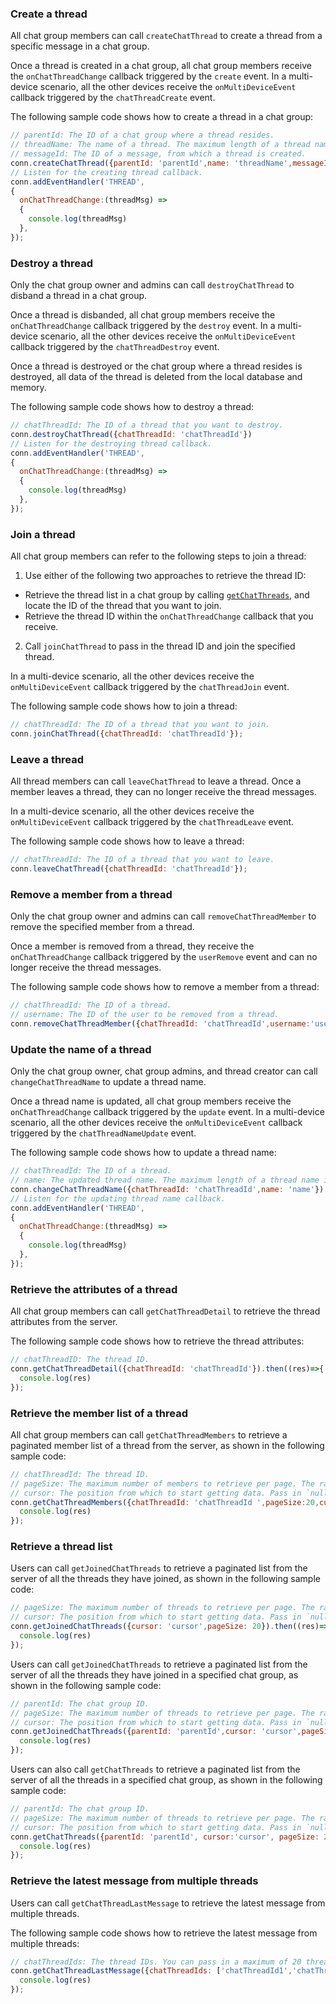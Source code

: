 <PlatformWrapper platform="web">

### Create a thread

All chat group members can call `createChatThread` to create a thread from a specific message in a chat group.

Once a thread is created in a chat group, all chat group members receive the `onChatThreadChange` callback triggered by the `create` event. In a multi-device scenario, all the other devices receive the `onMultiDeviceEvent` callback triggered by the `chatThreadCreate` event.

The following sample code shows how to create a thread in a chat group:

```javascript
// parentId: The ID of a chat group where a thread resides.
// threadName: The name of a thread. The maximum length of a thread name is 64 characters.
// messageId: The ID of a message, from which a thread is created.
conn.createChatThread({parentId: 'parentId',name: 'threadName',messageId: 'messageId'})
// Listen for the creating thread callback.
conn.addEventHandler('THREAD',
{
  onChatThreadChange:(threadMsg) =>
  {
    console.log(threadMsg)
  },
});
```

### Destroy a thread

Only the chat group owner and admins can call `destroyChatThread` to disband a thread in a chat group.

Once a thread is disbanded, all chat group members receive the `onChatThreadChange` callback triggered by the `destroy` event. In a multi-device scenario, all the other devices receive the `onMultiDeviceEvent` callback triggered by the `chatThreadDestroy` event.

<div class="alert note">Once a thread is destroyed or the chat group where a thread resides is destroyed, all data of the thread is deleted from the local database and memory.</div>

The following sample code shows how to destroy a thread:

```javascript
// chatThreadId: The ID of a thread that you want to destroy.
conn.destroyChatThread({chatThreadId: 'chatThreadId'})
// Listen for the destroying thread callback.
conn.addEventHandler('THREAD',
{
  onChatThreadChange:(threadMsg) =>
  {
    console.log(threadMsg)
  },
});
```

### Join a thread

All chat group members can refer to the following steps to join a thread:

1. Use either of the following two approaches to retrieve the thread ID:
- Retrieve the thread list in a chat group by calling [`getChatThreads`](#fetch), and locate the ID of the thread that you want to join.
- Retrieve the thread ID within the `onChatThreadChange` callback that you receive.
2. Call `joinChatThread` to pass in the thread ID and join the specified thread.

In a multi-device scenario, all the other devices receive the `onMultiDeviceEvent` callback triggered by the `chatThreadJoin` event.

The following sample code shows how to join a thread:

```javascript
// chatThreadId: The ID of a thread that you want to join.
conn.joinChatThread({chatThreadId: 'chatThreadId'});
```


### Leave a thread

All thread members can call `leaveChatThread` to leave a thread. Once a member leaves a thread, they can no longer receive the thread messages.

In a multi-device scenario, all the other devices receive the `onMultiDeviceEvent` callback triggered by the `chatThreadLeave` event.

The following sample code shows how to leave a thread:

```javascript
// chatThreadId: The ID of a thread that you want to leave.
conn.leaveChatThread({chatThreadId: 'chatThreadId'});
```


### Remove a member from a thread

Only the chat group owner and admins can call `removeChatThreadMember` to remove the specified member from a thread.

Once a member is removed from a thread, they receive the `onChatThreadChange` callback triggered by the `userRemove` event and can no longer receive the thread messages.

The following sample code shows how to remove a member from a thread:

```javascript
// chatThreadId: The ID of a thread.
// username: The ID of the user to be removed from a thread.
conn.removeChatThreadMember({chatThreadId: 'chatThreadId',username:'username'}); 
```


### Update the name of a thread

Only the chat group owner, chat group admins, and thread creator can call `changeChatThreadName` to update a thread name.

Once a thread name is updated, all chat group members receive the `onChatThreadChange` callback triggered by the `update` event. In a multi-device scenario, all the other devices receive the `onMultiDeviceEvent` callback triggered by the `chatThreadNameUpdate` event.

The following sample code shows how to update a thread name:

```javascript
// chatThreadId: The ID of a thread.
// name: The updated thread name. The maximum length of a thread name is 64 characters.
conn.changeChatThreadName({chatThreadId: 'chatThreadId',name: 'name'})
// Listen for the updating thread name callback.
conn.addEventHandler('THREAD',
{
  onChatThreadChange:(threadMsg) =>
  {
    console.log(threadMsg)
  },
});
```


### Retrieve the attributes of a thread

All chat group members can call `getChatThreadDetail` to retrieve the thread attributes from the server.

The following sample code shows how to retrieve the thread attributes:

```javascript
// chatThreadID: The thread ID.
conn.getChatThreadDetail({chatThreadId: 'chatThreadId'}).then((res)=>{
  console.log(res)
});
```


### Retrieve the member list of a thread

All chat group members can call `getChatThreadMembers` to retrieve a paginated member list of a thread from the server, as shown in the following sample code:

```javascript
// chatThreadId: The thread ID.
// pageSize: The maximum number of members to retrieve per page. The range is [1, 50].
// cursor: The position from which to start getting data. Pass in `null` or an empty string at the first call.
conn.getChatThreadMembers({chatThreadId: 'chatThreadId ',pageSize:20,cursor:'cursor'}).then((res)=>{
  console.log(res)
});
```


### Retrieve a thread list

Users can call `getJoinedChatThreads` to retrieve a paginated list from the server of all the threads they have joined, as shown in the following sample code:

```javascript
// pageSize: The maximum number of threads to retrieve per page. The range is [1, 50].
// cursor: The position from which to start getting data. Pass in `null` or an empty string at the first call.
conn.getJoinedChatThreads({cursor: 'cursor',pageSize: 20}).then((res)=>{
  console.log(res)
});
```

Users can call `getJoinedChatThreads` to retrieve a paginated list from the server of all the threads they have joined in a specified chat group, as shown in the following sample code:

```javascript
// parentId: The chat group ID.
// pageSize: The maximum number of threads to retrieve per page. The range is [1, 50].
// cursor: The position from which to start getting data. Pass in `null` or an empty string at the first call.
conn.getJoinedChatThreads({parentId: 'parentId',cursor: 'cursor',pageSize: 20}).then((res)=>{
  console.log(res)
});
```

Users can also call `getChatThreads` to retrieve a paginated list from the server of all the threads in a specified chat group, as shown in the following sample code:<a name="fetch"></a>

```javascript
// parentId: The chat group ID.
// pageSize: The maximum number of threads to retrieve per page. The range is [1, 50].
// cursor: The position from which to start getting data. Pass in `null` or an empty string at the first call.
conn.getChatThreads({parentId: 'parentId', cursor:'cursor', pageSize: 20}).then((res)=>{
  console.log(res)
});
```


### Retrieve the latest message from multiple threads

Users can call `getChatThreadLastMessage` to retrieve the latest message from multiple threads.

The following sample code shows how to retrieve the latest message from multiple threads:

```javascript
// chatThreadIds: The thread IDs. You can pass in a maximum of 20 thread IDs.
conn.getChatThreadLastMessage({chatThreadIds: ['chatThreadId1','chatThreadId2']}).then((res)=>{
  console.log(res)
});
```

</PlatformWrapper>